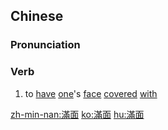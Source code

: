 {{also|满面}}
==Chinese==
{{zh-forms|s=满面}}

===Pronunciation===
{{zh-pron
|m=mǎnmiàn
|h=pfs=mân-mien
|mn=móa-bīn
|cat=v
}}

===Verb===
{{zh-verb}}

# to [[have]] [[one]]'s [[face]] [[covered]] [[with]]

[[zh-min-nan:滿面]]
[[ko:滿面]]
[[hu:滿面]]